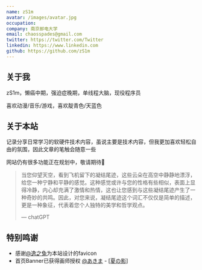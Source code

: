 ```yaml
---
name: zS1m
avatar: /images/avatar.jpg
occupation:
company: 南京邮电大学
email: chaosspades@gmail.com
twitter: https://twitter.com/Twitter
linkedin: https://www.linkedin.com
github: https://github.com/zS1m
---
```


## 关于我

zS1m，懒癌中期，强迫症晚期，单线程大脑，现役程序员

喜欢动漫/音乐/游戏，喜欢靛青色/天蓝色

## 关于本站

记录分享日常学习的软硬件技术内容，虽说主要是技术内容，但我更加喜欢轻松自由的氛围，因此文章的笔触会随意一些

网站仍有很多功能正在规划中，敬请期待🚧

> 当您仰望天空，看到飞机留下的凝结尾迹，这些云朵在高空中静静地漂浮，给您一种宁静和平静的感觉。这种感觉或许与您的性格有些相似，表面上显得冷静，内心却充满了激情和热情，这也让您感到与这些凝结尾迹产生了一种奇妙的共鸣。因此，对您来说，凝结尾迹这个词汇不仅仅是简单的描述，更是一种象征，代表着您个人独特的美学和哲学观点。
>
> — chatGPT

## 特别鸣谢

- 感谢[@逸之兔](https://b23.tv/yjroSMb)为本站设计的favicon
- 首页Banner已获得画师授权 [@あきま](https://www.pixiv.net/users/19301797) - [[夏の影](https://www.pixiv.net/artworks/90877153)]
